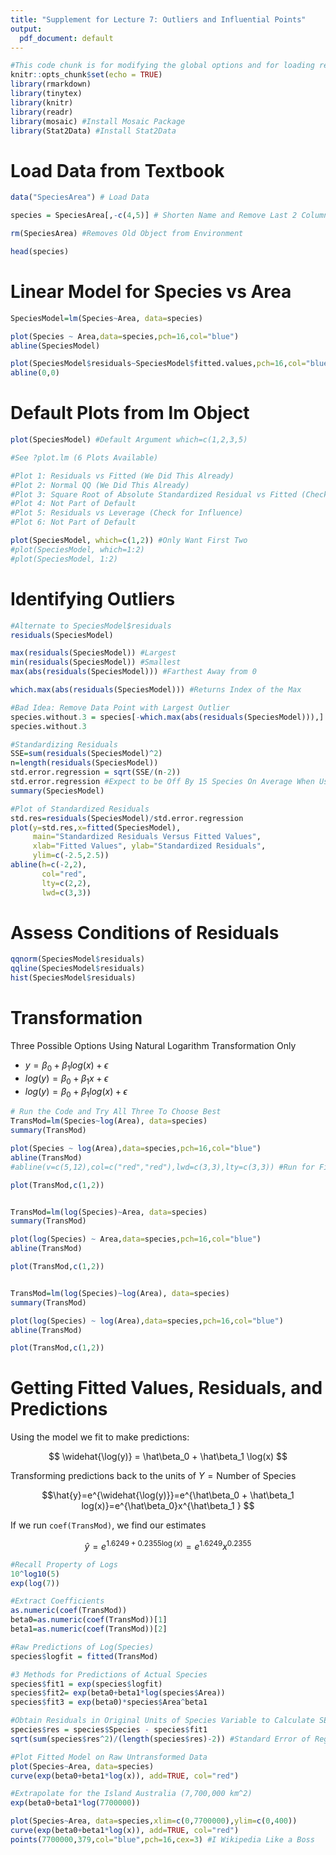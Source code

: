 ```yaml
---
title: "Supplement for Lecture 7: Outliers and Influential Points"
output:
  pdf_document: default
---
```


```r
#This code chunk is for modifying the global options and for loading required R packages
knitr::opts_chunk$set(echo = TRUE)
library(rmarkdown)
library(tinytex)
library(knitr)
library(readr)
library(mosaic) #Install Mosaic Package
library(Stat2Data) #Install Stat2Data
```

# Load Data from Textbook

```r
data("SpeciesArea") # Load Data

species = SpeciesArea[,-c(4,5)] # Shorten Name and Remove Last 2 Columns

rm(SpeciesArea) #Removes Old Object from Environment

head(species)
```

# Linear Model for Species vs Area

```r
SpeciesModel=lm(Species~Area, data=species)

plot(Species ~ Area,data=species,pch=16,col="blue")
abline(SpeciesModel)

plot(SpeciesModel$residuals~SpeciesModel$fitted.values,pch=16,col="blue")
abline(0,0)
```

# Default Plots from lm Object

```r
plot(SpeciesModel) #Default Argument which=c(1,2,3,5)

#See ?plot.lm (6 Plots Available)

#Plot 1: Residuals vs Fitted (We Did This Already)
#Plot 2: Normal QQ (We Did This Already)
#Plot 3: Square Root of Absolute Standardized Residual vs Fitted (Check for Outliers)
#Plot 4: Not Part of Default
#Plot 5: Residuals vs Leverage (Check for Influence)
#Plot 6: Not Part of Default

plot(SpeciesModel, which=c(1,2)) #Only Want First Two
#plot(SpeciesModel, which=1:2) 
#plot(SpeciesModel, 1:2) 

```
# Identifying Outliers

```r
#Alternate to SpeciesModel$residuals
residuals(SpeciesModel)

max(residuals(SpeciesModel)) #Largest
min(residuals(SpeciesModel)) #Smallest
max(abs(residuals(SpeciesModel))) #Farthest Away from 0

which.max(abs(residuals(SpeciesModel))) #Returns Index of the Max

#Bad Idea: Remove Data Point with Largest Outlier
species.without.3 = species[-which.max(abs(residuals(SpeciesModel))),]
species.without.3

#Standardizing Residuals
SSE=sum(residuals(SpeciesModel)^2)
n=length(residuals(SpeciesModel))
std.error.regression = sqrt(SSE/(n-2))
std.error.regression #Expect to be Off By 15 Species On Average When Using Model to Predict
summary(SpeciesModel)

#Plot of Standardized Residuals
std.res=residuals(SpeciesModel)/std.error.regression
plot(y=std.res,x=fitted(SpeciesModel),
     main="Standardized Residuals Versus Fitted Values",
     xlab="Fitted Values", ylab="Standardized Residuals",
     ylim=c(-2.5,2.5))
abline(h=c(-2,2),
       col="red",
       lty=c(2,2),
       lwd=c(3,3))
```

# Assess Conditions of Residuals

```r
qqnorm(SpeciesModel$residuals)
qqline(SpeciesModel$residuals)
hist(SpeciesModel$residuals)
```

# Transformation

Three Possible Options Using Natural Logarithm Transformation Only

- $y=\beta_0 +\beta_1log(x) + \epsilon$
- $log(y)=\beta_0 +\beta_1x + \epsilon$
- $log(y)=\beta_0 +\beta_1log(x) + \epsilon$

```r
# Run the Code and Try All Three To Choose Best
TransMod=lm(Species~log(Area), data=species)
summary(TransMod)

plot(Species ~ log(Area),data=species,pch=16,col="blue")
abline(TransMod)
#abline(v=c(5,12),col=c("red","red"),lwd=c(3,3),lty=c(3,3)) #Run for First Option

plot(TransMod,c(1,2))


TransMod=lm(log(Species)~Area, data=species)
summary(TransMod)

plot(log(Species) ~ Area,data=species,pch=16,col="blue")
abline(TransMod)

plot(TransMod,c(1,2))


TransMod=lm(log(Species)~log(Area), data=species)
summary(TransMod)

plot(log(Species) ~ log(Area),data=species,pch=16,col="blue")
abline(TransMod)

plot(TransMod,c(1,2))
```
# Getting Fitted Values, Residuals, and Predictions

Using the model we fit to make predictions:

$$ \widehat{\log(y)} = \hat\beta_0 + \hat\beta_1 \log(x) $$

Transforming predictions back to the units of $Y=\textrm{Number of Species}$

$$\hat{y}=e^{\widehat{\log(y)}}=e^{\hat\beta_0 + \hat\beta_1 log(x)}=e^{\hat\beta_0}x^{\hat\beta_1 } $$

If we run `coef(TransMod)`, we find our estimates

$$\hat{y}=e^{1.6249 + 0.2355 \log(x)}=e^{1.6249}x^{0.2355}$$

```r
#Recall Property of Logs
10^log10(5)
exp(log(7))

#Extract Coefficients
as.numeric(coef(TransMod))
beta0=as.numeric(coef(TransMod))[1]
beta1=as.numeric(coef(TransMod))[2]

#Raw Predictions of Log(Species)
species$logfit = fitted(TransMod)

#3 Methods for Predictions of Actual Species
species$fit1 = exp(species$logfit) 
species$fit2= exp(beta0+beta1*log(species$Area))
species$fit3 = exp(beta0)*species$Area^beta1

#Obtain Residuals in Original Units of Species Variable to Calculate SE of Regression
species$res = species$Species - species$fit1
sqrt(sum(species$res^2)/(length(species$res)-2)) #Standard Error of Regression

#Plot Fitted Model on Raw Untransformed Data
plot(Species~Area, data=species)
curve(exp(beta0+beta1*log(x)), add=TRUE, col="red")

#Extrapolate for the Island Australia (7,700,000 km^2)
exp(beta0+beta1*log(7700000))

plot(Species~Area, data=species,xlim=c(0,7700000),ylim=c(0,400))
curve(exp(beta0+beta1*log(x)), add=TRUE, col="red")
points(7700000,379,col="blue",pch=16,cex=3) #I Wikipedia Like a Boss
```

